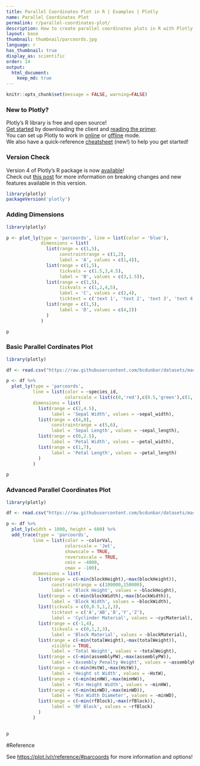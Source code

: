 ```yaml
---
title: Parallel Coordinates Plot in R | Examples | Plotly
name: Parallel Coordinates Plot
permalink: r/parallel-coordinates-plot/
description: How to create parallel coordinates plots in R with Plotly.
layout: base
thumbnail: thumbnail/parcoords.jpg
language: r
has_thumbnail: true
display_as: scientific
order: 14
output:
  html_document:
    keep_md: true
---
```


```r
knitr::opts_chunk$set(message = FALSE, warning=FALSE)
```

### New to Plotly?

Plotly's R library is free and open source!<br>
[Get started](https://plot.ly/r/getting-started/) by downloading the client and [reading the primer](https://plot.ly/r/getting-started/).<br>
You can set up Plotly to work in [online](https://plot.ly/r/getting-started/#hosting-graphs-in-your-online-plotly-account) or [offline](https://plot.ly/r/offline/) mode.<br>
We also have a quick-reference [cheatsheet](https://images.plot.ly/plotly-documentation/images/r_cheat_sheet.pdf) (new!) to help you get started!

### Version Check

Version 4 of Plotly's R package is now [available](https://plot.ly/r/getting-started/#installation)!<br>
Check out [this post](http://moderndata.plot.ly/upgrading-to-plotly-4-0-and-above/) for more information on breaking changes and new features available in this version.
```r
library(plotly)
packageVersion('plotly')
```

### Adding Dimensions

```r
library(plotly)

p <- plot_ly(type = 'parcoords', line = list(color = 'blue'),
             dimensions = list(
               list(range = c(1,5),
                    constraintrange = c(1,2),
                    label = 'A', values = c(1,4)),
               list(range = c(1,5),
                    tickvals = c(1.5,3,4.5),
                    label = 'B', values = c(3,1.5)),
               list(range = c(1,5),
                    tickvals = c(1,2,4,5),
                    label = 'C', values = c(2,4),
                    ticktext = c('text 1', 'text 2', 'text 3', 'text 4')),
               list(range = c(1,5),
                    label = 'D', values = c(4,2))
               )
             )

p
```


### Basic Parallel Cordinates Plot

```r
library(plotly)

df <- read.csv("https://raw.githubusercontent.com/bcdunbar/datasets/master/iris.csv")

p <- df %>%
  plot_ly(type = 'parcoords',
          line = list(color = ~species_id,
                      colorscale = list(c(0,'red'),c(0.5,'green'),c(1,'blue'))),
          dimensions = list(
            list(range = c(2,4.5),
                 label = 'Sepal Width', values = ~sepal_width),
            list(range = c(4,8),
                 constraintrange = c(5,6),
                 label = 'Sepal Length', values = ~sepal_length),
            list(range = c(0,2.5),
                 label = 'Petal Width', values = ~petal_width),
            list(range = c(1,7),
                 label = 'Petal Length', values = ~petal_length)
            )
          )

p
```

### Advanced Parallel Coordinates Plot

```r
library(plotly)

df <- read.csv("https://raw.githubusercontent.com/bcdunbar/datasets/master/parcoords_data.csv")

p <- df %>%
  plot_ly(width = 1000, height = 600) %>%
  add_trace(type = 'parcoords',
          line = list(color = ~colorVal,
                      colorscale = 'Jet',
                      showscale = TRUE,
                      reversescale = TRUE,
                      cmin = -4000,
                      cmax = -100),
          dimensions = list(
            list(range = c(~min(blockHeight),~max(blockHeight)),
                 constraintrange = c(100000,150000),
                 label = 'Block Height', values = ~blockHeight),
            list(range = c(~min(blockWidth),~max(blockWidth)),
                 label = 'Block Width', values = ~blockWidth),
            list(tickvals = c(0,0.5,1,2,3),
                 ticktext = c('A','AB','B','Y','Z'),
                 label = 'Cyclinder Material', values = ~cycMaterial),
            list(range = c(-1,4),
                 tickvals = c(0,1,2,3),
                 label = 'Block Material', values = ~blockMaterial),
            list(range = c(~min(totalWeight),~max(totalWeight)),
                 visible = TRUE,
                 label = 'Total Weight', values = ~totalWeight),
            list(range = c(~min(assemblyPW),~max(assemblyPW)),
                 label = 'Assembly Penalty Weight', values = ~assemblyPW),
            list(range = c(~min(HstW),~max(HstW)),
                 label = 'Height st Width', values = ~HstW),
            list(range = c(~min(minHW),~max(minHW)),
                 label = 'Min Height Width', values = ~minHW),
            list(range = c(~min(minWD),~max(minWD)),
                 label = 'Min Width Diameter', values = ~minWD),
            list(range = c(~min(rfBlock),~max(rfBlock)),
                 label = 'RF Block', values = ~rfBlock)
            )
          )


p
```

#Reference

See [https://plot.ly/r/reference/#parcoords](https://plot.ly/r/reference/#parcoords) for more information and options!
